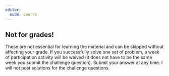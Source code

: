```yaml
---
editor: 
  mode: source
---
```


::: {.callout-tip}
## Not for grades!

These are not essential for learning the material and can be skipped without affecting your grade. 
If you successfully solve one set of problem, a week of participation activity will be waived 
(it does not have to be the same week you submit the challenge question). 
Submit your answer at any time. 
I will not post solutions for the challenge questions.
:::